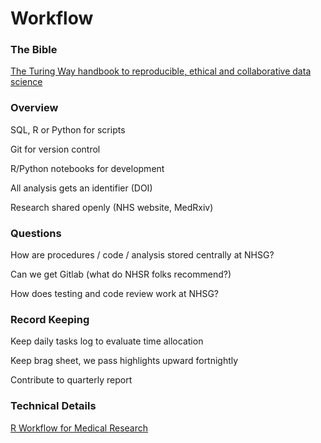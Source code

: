 # Workflow {.unnumbered}

### The Bible
[The Turing Way handbook to reproducible, ethical and collaborative data science](https://the-turing-way.netlify.app)

### Overview

SQL, R or Python for scripts

Git for version control

R/Python notebooks for development

All analysis gets an identifier (DOI)

Research shared openly (NHS website, MedRxiv)

### Questions

How are procedures / code / analysis stored centrally at NHSG?

Can we get Gitlab (what do NHSR folks recommend?)

How does testing and code review work at NHSG?

### Record Keeping

Keep daily tasks log to evaluate time allocation

Keep brag sheet, we pass highlights upward fortnightly

Contribute to quarterly report

### Technical Details

[R Workflow for Medical Research](https://hbiostat.org/rflow/)